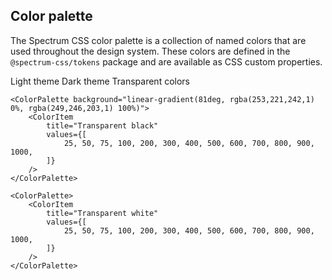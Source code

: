 
<Meta title="Design tokens" />
<Title>Design tokens</Title>

## Color palette

The Spectrum CSS color palette is a collection of named colors that are used throughout the design system. These colors are defined in the `@spectrum-css/tokens` package and are available as CSS custom properties.

<ThemeContainer>
  <Heading>Light theme</Heading>
  <ColorPalette>
    <ColorItem
      color="gray"
      values={[25, 50, 75, 100, 200, 300, 400, 500, 600, 700, 800, 900, 1000]}
    />
    <ColorItem
      color="silver"
      values={[
        100, 200, 300, 400, 500, 600, 700, 800, 900, 1000, 1100, 1200, 1300,
        1400, 1500, 1600,
      ]}
    />
    <ColorItem
      color="cinnamon"
      values={[
        100, 200, 300, 400, 500, 600, 700, 800, 900, 1000, 1100, 1200, 1300,
        1400, 1500, 1600,
      ]}
    />
    <ColorItem
      color="red"
      values={[
        100, 200, 300, 400, 500, 600, 700, 800, 900, 1000, 1100, 1200, 1300,
        1400, 1500, 1600,
      ]}
    />
    <ColorItem
      color="orange"
      values={[
        100, 200, 300, 400, 500, 600, 700, 800, 900, 1000, 1100, 1200, 1300,
        1400, 1500, 1600,
      ]}
    />
    <ColorItem
      color="yellow"
      values={[
        100, 200, 300, 400, 500, 600, 700, 800, 900, 1000, 1100, 1200, 1300,
        1400, 1500, 1600,
      ]}
    />
    <ColorItem
      color="brown"
      values={[
        100, 200, 300, 400, 500, 600, 700, 800, 900, 1000, 1100, 1200, 1300,
        1400, 1500, 1600,
      ]}
    />
    <ColorItem
      color="chartreuse"
      values={[
        100, 200, 300, 400, 500, 600, 700, 800, 900, 1000, 1100, 1200, 1300,
        1400, 1500, 1600,
      ]}
    />
    <ColorItem
      color="celery"
      values={[
        100, 200, 300, 400, 500, 600, 700, 800, 900, 1000, 1100, 1200, 1300,
        1400, 1500, 1600,
      ]}
    />
    <ColorItem
      color="green"
      values={[
        100, 200, 300, 400, 500, 600, 700, 800, 900, 1000, 1100, 1200, 1300,
        1400, 1500, 1600,
      ]}
    />
    <ColorItem
      color="seafoam"
      values={[
        100, 200, 300, 400, 500, 600, 700, 800, 900, 1000, 1100, 1200, 1300,
        1400, 1500, 1600,
      ]}
    />
    <ColorItem
      color="turquoise"
      values={[
        100, 200, 300, 400, 500, 600, 700, 800, 900, 1000, 1100, 1200, 1300,
        1400, 1500, 1600,
      ]}
    />
    <ColorItem
      color="cyan"
      values={[
        100, 200, 300, 400, 500, 600, 700, 800, 900, 1000, 1100, 1200, 1300,
        1400, 1500, 1600,
      ]}
    />
    <ColorItem
      color="blue"
      values={[
        100, 200, 300, 400, 500, 600, 700, 800, 900, 1000, 1100, 1200, 1300,
        1400, 1500, 1600,
      ]}
    />
    <ColorItem
      color="indigo"
      values={[
        100, 200, 300, 400, 500, 600, 700, 800, 900, 1000, 1100, 1200, 1300,
        1400, 1500, 1600,
      ]}
    />
    <ColorItem
      color="purple"
      values={[
        100, 200, 300, 400, 500, 600, 700, 800, 900, 1000, 1100, 1200, 1300,
        1400, 1500, 1600,
      ]}
    />
    <ColorItem
      color="fuchsia"
      values={[
        100, 200, 300, 400, 500, 600, 700, 800, 900, 1000, 1100, 1200, 1300,
        1400, 1500, 1600,
      ]}
    />
    <ColorItem
      color="pink"
      values={[
        100, 200, 300, 400, 500, 600, 700, 800, 900, 1000, 1100, 1200, 1300,
        1400, 1500, 1600,
      ]}
    />
    <ColorItem
      color="magenta"
      values={[
        100, 200, 300, 400, 500, 600, 700, 800, 900, 1000, 1100, 1200, 1300,
        1400, 1500, 1600,
      ]}
    />
  </ColorPalette>
</ThemeContainer>

<ThemeContainer theme="dark">
  <Heading>Dark theme</Heading>
  <ColorPalette>
    <ColorItem
      color="gray"
      theme="dark"
      values={[25, 50, 75, 100, 200, 300, 400, 500, 600, 700, 800, 900, 1000]}
    />
    <ColorItem
      color="silver"
      theme="dark"
      values={[
        100, 200, 300, 400, 500, 600, 700, 800, 900, 1000, 1100, 1200, 1300,
        1400, 1500, 1600,
      ]}
    />
    <ColorItem
      color="cinnamon"
      theme="dark"
      values={[
        100, 200, 300, 400, 500, 600, 700, 800, 900, 1000, 1100, 1200, 1300,
        1400, 1500, 1600,
      ]}
    />
    <ColorItem
      color="red"
      theme="dark"
      values={[
        100, 200, 300, 400, 500, 600, 700, 800, 900, 1000, 1100, 1200, 1300,
        1400, 1500, 1600,
      ]}
    />
    <ColorItem
      color="orange"
      theme="dark"
      values={[
        100, 200, 300, 400, 500, 600, 700, 800, 900, 1000, 1100, 1200, 1300,
        1400, 1500, 1600,
      ]}
    />
    <ColorItem
      color="yellow"
      theme="dark"
      values={[
        100, 200, 300, 400, 500, 600, 700, 800, 900, 1000, 1100, 1200, 1300,
        1400, 1500, 1600,
      ]}
    />
    <ColorItem
      color="brown"
      theme="dark"
      values={[
        100, 200, 300, 400, 500, 600, 700, 800, 900, 1000, 1100, 1200, 1300,
        1400, 1500, 1600,
      ]}
    />
    <ColorItem
      color="chartreuse"
      theme="dark"
      values={[
        100, 200, 300, 400, 500, 600, 700, 800, 900, 1000, 1100, 1200, 1300,
        1400, 1500, 1600,
      ]}
    />
    <ColorItem
      color="celery"
      theme="dark"
      values={[
        100, 200, 300, 400, 500, 600, 700, 800, 900, 1000, 1100, 1200, 1300,
        1400, 1500, 1600,
      ]}
    />
    <ColorItem
      color="green"
      theme="dark"
      values={[
        100, 200, 300, 400, 500, 600, 700, 800, 900, 1000, 1100, 1200, 1300,
        1400, 1500, 1600,
      ]}
    />
    <ColorItem
      color="seafoam"
      theme="dark"
      values={[
        100, 200, 300, 400, 500, 600, 700, 800, 900, 1000, 1100, 1200, 1300,
        1400, 1500, 1600,
      ]}
    />
    <ColorItem
      color="turquoise"
      theme="dark"
      values={[
        100, 200, 300, 400, 500, 600, 700, 800, 900, 1000, 1100, 1200, 1300,
        1400, 1500, 1600,
      ]}
    />
    <ColorItem
      color="cyan"
      theme="dark"
      values={[
        100, 200, 300, 400, 500, 600, 700, 800, 900, 1000, 1100, 1200, 1300,
        1400, 1500, 1600,
      ]}
    />
    <ColorItem
      color="blue"
      theme="dark"
      values={[
        100, 200, 300, 400, 500, 600, 700, 800, 900, 1000, 1100, 1200, 1300,
        1400, 1500, 1600,
      ]}
    />
    <ColorItem
      color="indigo"
      theme="dark"
      values={[
        100, 200, 300, 400, 500, 600, 700, 800, 900, 1000, 1100, 1200, 1300,
        1400, 1500, 1600,
      ]}
    />
    <ColorItem
      color="purple"
      theme="dark"
      values={[
        100, 200, 300, 400, 500, 600, 700, 800, 900, 1000, 1100, 1200, 1300,
        1400, 1500, 1600,
      ]}
    />
    <ColorItem
      color="fuchsia"
      theme="dark"
      values={[
        100, 200, 300, 400, 500, 600, 700, 800, 900, 1000, 1100, 1200, 1300,
        1400, 1500, 1600,
      ]}
    />
    <ColorItem
      color="pink"
      theme="dark"
      values={[
        100, 200, 300, 400, 500, 600, 700, 800, 900, 1000, 1100, 1200, 1300,
        1400, 1500, 1600,
      ]}
    />
    <ColorItem
      color="magenta"
      theme="dark"
      values={[
        100, 200, 300, 400, 500, 600, 700, 800, 900, 1000, 1100, 1200, 1300,
        1400, 1500, 1600,
      ]}
    />
  </ColorPalette>
</ThemeContainer>

<ThemeContainer theme="light">
    <Heading>Transparent colors</Heading>

    <ColorPalette background="linear-gradient(81deg, rgba(253,221,242,1) 0%, rgba(249,246,203,1) 100%)">
        <ColorItem
            title="Transparent black"
            values={[
                25, 50, 75, 100, 200, 300, 400, 500, 600, 700, 800, 900, 1000,
            ]}
        />
    </ColorPalette>

    <ColorPalette>
        <ColorItem
            title="Transparent white"
            values={[
                25, 50, 75, 100, 200, 300, 400, 500, 600, 700, 800, 900, 1000,
            ]}
        />
    </ColorPalette>

</ThemeContainer>
